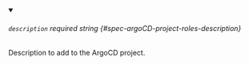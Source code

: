 
<details className="config-field" data-expandable="false" open>
<summary>

###### `description` <span className="config-field-required" data-required="false">required</span> <span className="config-field-type">string</span> <span className="config-field-default"></span> <span className="config-field-enum"></span> {#spec-argoCD-project-roles-description}

Description to add to the ArgoCD project.

</summary>



</details>
